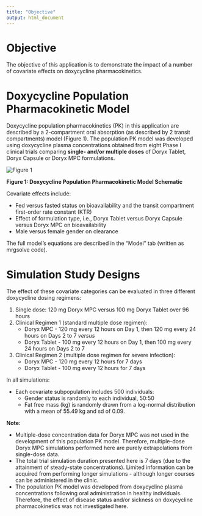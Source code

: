 ```yaml
---
title: "Objective"
output: html_document
---
```


# Objective

The objective of this application is to demonstrate the impact of a number of covariate effects on doxycycline pharmacokinetics.

# Doxycycline Population Pharmacokinetic Model

Doxycycline population pharmacokinetics (PK) in this application are described by a 2-compartment oral absorption (as described by 2 transit compartments) model (Figure 1).  The population PK model was developed using doxycycline plasma concentrations obtained from eight Phase I clinical trials comparing **single- and/or multiple doses** of Doryx Tablet, Doryx Capsule or Doryx MPC formulations.

![][id]

**Figure 1: Doxycycline Population Pharmacokinetic Model Schematic**

Covariate effects include:

* Fed versus fasted status on bioavailability and the transit compartment first-order rate constant (KTR)
* Effect of formulation type, i.e., Doryx Tablet versus Doryx Capsule versus Doryx MPC on bioavailability 
* Male versus female gender on clearance

The full model's equations are described in the "Model" tab (written as mrgsolve code).

# Simulation Study Designs

The effect of these covariate categories can be evaluated in three different doxycycline dosing regimens:

1.  Single dose: 120 mg Doryx MPC versus 100 mg Doryx Tablet over 96 hours
2.  Clinical Regimen 1 (standard multiple dose regimen):
    + Doryx MPC - 120 mg every 12 hours on Day 1, then 120 mg every 24 hours on Days 2 to 7 *versus*
    + Doryx Tablet - 100 mg every 12 hours on Day 1, then 100 mg every 24 hours on Days 2 to 7
3.  Clinical Regimen 2 (multiple dose regimen for severe infection):
    + Doryx MPC - 120 mg every 12 hours for 7 days
    + Doryx Tablet - 100 mg every 12 hours for 7 days

In all simulations:

* Each covariate subpopulation includes 500 individuals:
  + Gender status is randomly to each individual, 50:50
  + Fat free mass (kg) is randomly drawn from a log-normal distribution with a mean of 55.49 kg and sd of 0.09.
  
**Note:**

* Multiple-dose concentration data for Doryx MPC was not used in the development of this population PK model.  Therefore, multiple-dose Doryx MPC simulations performed here are purely extrapolations from single-dose data.
* The total trial simulation duration presented here is 7 days (due to the attainment of steady-state concentrations).  Limited information can be acquired from performing longer simulations - although longer courses can be administered in the clinic.
* The population PK model was developed from doxycycline plasma concentrations following oral administration in healthy individuals.  Therefore, the effect of disease status and/or sickness on doxycycline pharmacokinetics was not investigated here.

[id]: www/FinalPKmodelDoxy.png "Figure 1"
